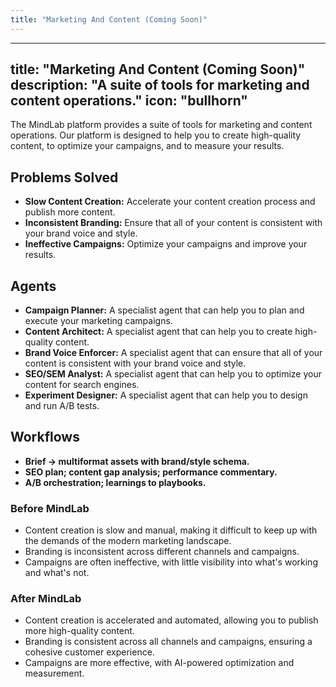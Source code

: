 ```yaml
---
title: "Marketing And Content (Coming Soon)"
---
```

---
title: "Marketing And Content (Coming Soon)"
description: "A suite of tools for marketing and content operations."
icon: "bullhorn"
---

The MindLab platform provides a suite of tools for marketing and content operations. Our platform is designed to help you to create high-quality content, to optimize your campaigns, and to measure your results.

## Problems Solved

-   **Slow Content Creation:** Accelerate your content creation process and publish more content.
-   **Inconsistent Branding:** Ensure that all of your content is consistent with your brand voice and style.
-   **Ineffective Campaigns:** Optimize your campaigns and improve your results.

## Agents

-   **Campaign Planner:** A specialist agent that can help you to plan and execute your marketing campaigns.
-   **Content Architect:** A specialist agent that can help you to create high-quality content.
-   **Brand Voice Enforcer:** A specialist agent that can ensure that all of your content is consistent with your brand voice and style.
-   **SEO/SEM Analyst:** A specialist agent that can help you to optimize your content for search engines.
-   **Experiment Designer:** A specialist agent that can help you to design and run A/B tests.

## Workflows

-   **Brief → multiformat assets with brand/style schema.**
-   **SEO plan; content gap analysis; performance commentary.**
-   **A/B orchestration; learnings to playbooks.**
### Before MindLab

-   Content creation is slow and manual, making it difficult to keep up with the demands of the modern marketing landscape.
-   Branding is inconsistent across different channels and campaigns.
-   Campaigns are often ineffective, with little visibility into what's working and what's not.

### After MindLab

-   Content creation is accelerated and automated, allowing you to publish more high-quality content.
-   Branding is consistent across all channels and campaigns, ensuring a cohesive customer experience.
-   Campaigns are more effective, with AI-powered optimization and measurement.